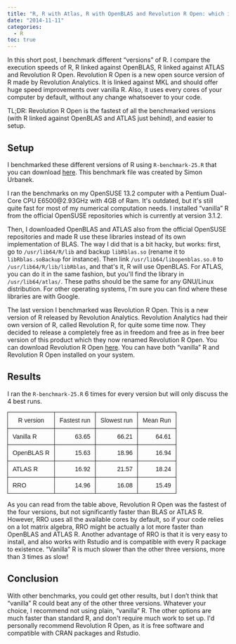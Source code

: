 ```yaml
---
title: "R, R with Atlas, R with OpenBLAS and Revolution R Open: which is fastest?"
date: "2014-11-11"
categories:
  - R
toc: true
---
```


<!-- MathJax scripts -->
<script type="text/javascript" async
  src="https://cdn.mathjax.org/mathjax/latest/MathJax.js?config=TeX-MML-AM_CHTML">
</script>


<body>

<p>In this short post, I benchmark different &ldquo;versions&rdquo; of R. I compare the execution speeds of R, R linked against OpenBLAS, R linked against ATLAS and Revolution R Open. Revolution R Open is a new open source version of R made by Revolution Analytics. It is linked against MKL and should offer huge speed improvements over vanilla R. Also, it uses every cores of your computer by default, without any change whatsoever to your code.</p>

<p>TL;DR: Revolution R Open is the fastest of all the benchmarked versions (with R linked against OpenBLAS and ATLAS just behind), and easier to setup. </p>

<h2>Setup</h2>

<p>I benchmarked these different versions of R using <code>R-benchmark-25.R</code> that you can download <a href="http://r.research.att.com/benchmarks/R-benchmark-25.R">here</a>. This benchmark file was created by Simon Urbanek.</p>

<p>I ran the benchmarks on my OpenSUSE 13.2 computer with a Pentium Dual-Core CPU E6500@2.93GHz with 4GB of Ram. It&#39;s outdated, but it&#39;s still quite fast for most of my numerical computation needs. I installed &ldquo;vanilla&rdquo; R from the official OpenSUSE repositories which is currently at version 3.1.2.</p>

<p>Then, I downloaded OpenBLAS and ATLAS also from the official OpenSUSE repositories and made R use these libraries instead of its own implementation of BLAS. The way I did that is a bit hacky, but works: first, go to <code>/usr/lib64/R/lib</code> and backup <code>libRblas.so</code> (rename it to <code>libRblas.soBackup</code> for instance). Then link <code>/usr/lib64/libopenblas.so.0</code> to <code>/usr/lib64/R/lib/libRblas</code>, and that&#39;s it, R will use OpenBLAS. For ATLAS, you can do it in the same fashion, but you&#39;ll find the library in <code>/usr/lib64/atlas/</code>. These paths should be the same for any GNU/Linux distribution. For other operating systems, I&#39;m sure you can find where these libraries are with Google.</p>

<p>The last version I benchmarked was Revolution R Open. This is a new version of R released by Revolution Analytics. Revolution Analytics had their own version of R, called Revolution R, for quite some time now. They decided to release a completely free as in freedom and free as in free beer version of this product which they now renamed Revolution R Open. You can download Revolution R Open <a href="http://mran.revolutionanalytics.com/download/#review">here</a>. You can have both &ldquo;vanilla&rdquo; R and Revolution R Open installed on your system. </p>

<h2>Results</h2>

<p>I ran the <code>R-benchmark-25.R</code> 6 times for every version but will only discuss the 4 best runs.</p>


<style type="text/css">
.tg  {border-collapse:collapse;border-spacing:0;}
.tg td{font-family:Arial, sans-serif;font-size:14px;padding:10px 11px;border-style:solid;border-width:1px;overflow:hidden;word-break:normal;}
.tg th{font-family:Arial, sans-serif;font-size:14px;font-weight:normal;padding:10px 11px;border-style:solid;border-width:1px;overflow:hidden;word-break:normal;}
.tg .tg-0ord{text-align:right}
</style>
<table class="tg">
<tr>
<th class="tg-031e">R version</th>
<th class="tg-0ord">Fastest run</th>
<th class="tg-0ord">Slowest run</th>
<th class="tg-0ord">Mean Run</th>
</tr>
<tr>
<td class="tg-031e">Vanilla R</td>
<td class="tg-0ord">63.65</td>
<td class="tg-0ord">66.21</td>
<td class="tg-0ord">64.61</td>
</tr>
<tr>
<td class="tg-031e">OpenBLAS R</td>
<td class="tg-0ord">15.63</td>
<td class="tg-0ord">18.96</td>
<td class="tg-0ord">16.94</td>
</tr>
<tr>
<td class="tg-031e">ATLAS R</td>
<td class="tg-0ord">16.92</td>
<td class="tg-0ord">21.57</td>
<td class="tg-0ord">18.24</td>
</tr>
<tr>
<td class="tg-031e">RRO</td>
<td class="tg-0ord">14.96</td>
<td class="tg-0ord">16.08</td>
<td class="tg-0ord">15.49</td>
</tr>
</table>


<p>As you can read from the table above, Revolution R Open was the fastest of the four versions, but not significantly faster than BLAS or ATLAS R. However, RRO uses all the available cores by default, so if your code relies on a lot matrix algebra, RRO might be actually a lot more faster than OpenBLAS and ATLAS R. Another advantage of RRO is that it is very easy to install, and also works with Rstudio and is compatible with every R package to existence. "Vanilla" R is much slower than the other three versions, more than 3 times as slow! </p>

<h2>Conclusion</h2>

<p>With other benchmarks, you could get other results, but I don't think that "vanilla" R could beat any of the other three versions. Whatever your choice, I recommend not using plain, &ldquo;vanilla&rdquo; R. The other options are much faster than standard R, and don&#39;t require much work to set up. I&#39;d personally recommend Revolution R Open, as it is free software and compatible with CRAN packages and Rstudio. </p>

</body>
